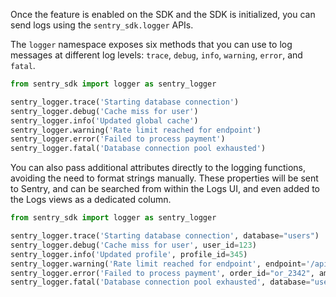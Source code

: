 Once the feature is enabled on the SDK and the SDK is initialized, you can send logs using the `sentry_sdk.logger` APIs.

The `logger` namespace exposes six methods that you can use to log messages at different log levels: `trace`, `debug`, `info`, `warning`, `error`, and `fatal`.

```python
from sentry_sdk import logger as sentry_logger

sentry_logger.trace('Starting database connection')
sentry_logger.debug('Cache miss for user')
sentry_logger.info('Updated global cache')
sentry_logger.warning('Rate limit reached for endpoint')
sentry_logger.error('Failed to process payment')
sentry_logger.fatal('Database connection pool exhausted')
```

You can also pass additional attributes directly to the logging functions, avoiding the need to format strings manually. These properties will be sent to Sentry, and can be searched from within the Logs UI, and even added to the Logs views as a dedicated column.

```python
from sentry_sdk import logger as sentry_logger

sentry_logger.trace('Starting database connection', database="users")
sentry_logger.debug('Cache miss for user', user_id=123)
sentry_logger.info('Updated profile', profile_id=345)
sentry_logger.warning('Rate limit reached for endpoint', endpoint='/api/results/', is_enterprise=False)
sentry_logger.error('Failed to process payment', order_id="or_2342", amount=99.99)
sentry_logger.fatal('Database connection pool exhausted', database="users", active_connections=100)
```
